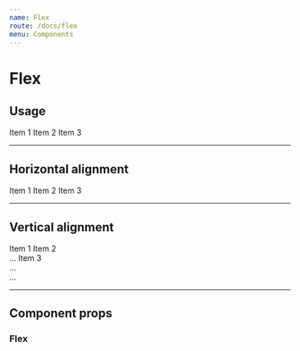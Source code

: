 ```yaml
---
name: Flex
route: /docs/flex
menu: Components
---
```



# Flex

## Usage
<Playground>
  <Flex>
    <Card body>Item 1</Card>
    <Card body className="uk-margin-left">Item 2</Card>
    <Card body className="uk-margin-left">Item 3</Card>
  </Flex>
</Playground>

---

## Horizontal alignment
<Playground>
  <Flex align="center">
    <Card body>Item 1</Card>
    <Card body className="uk-margin-left">Item 2</Card>
    <Card body className="uk-margin-left">Item 3</Card>
  </Flex>
</Playground>

---

## Vertical alignment
<Playground>
  <Flex align="middle">
    <Card body>Item 1</Card>
    <Card body className="uk-margin-left">Item 2<br/>...</Card>
    <Card body className="uk-margin-left">Item 3<br/>...<br/>...</Card>
  </Flex>
</Playground>

---

## Component props
### Flex
<PropsTable of={Flex} />
